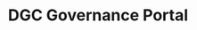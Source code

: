 ---
id: dashboard
title: 'DGC Governance Portal'
description: An HTTP Client for PostgreSQL Functions.
---